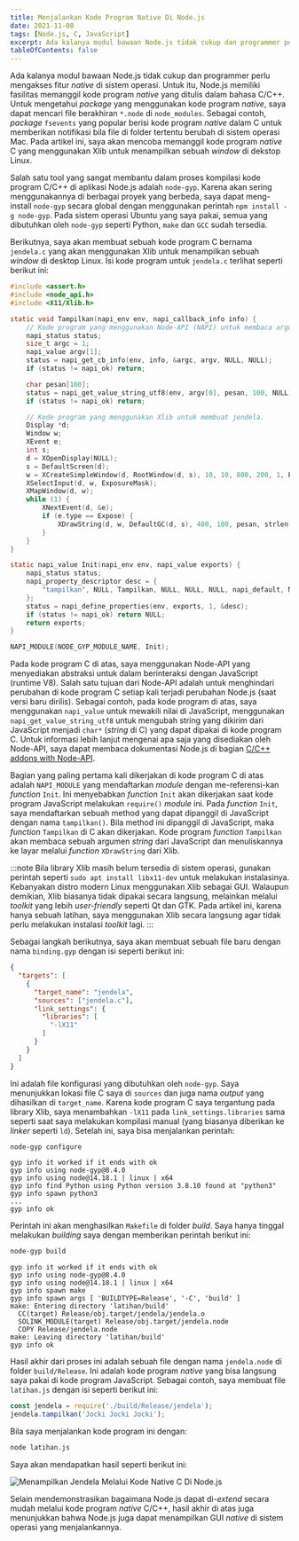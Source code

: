```yaml
---
title: Menjalankan Kode Program Native Di Node.js
date: 2021-11-08
tags: [Node.js, C, JavaScript]
excerpt: Ada kalanya modul bawaan Node.js tidak cukup dan programmer perlu mengakses fitur *native* di sistem operasi.  Untuk itu, Node.js memiliki fasilitas memanggil kode program *native* yang ditulis dalam bahasa C/C++ ...
tableOfContents: false
---
```


Ada kalanya modul bawaan Node.js tidak cukup dan programmer perlu mengakses fitur *native* di sistem operasi.  Untuk itu, Node.js memiliki fasilitas
memanggil kode program *native* yang ditulis dalam bahasa C/C++.  Untuk mengetahui *package* yang menggunakan kode program *native*, saya dapat mencari
file berakhiran `*.node` di `node_modules`.  Sebagai contoh, *package* `fsevents` yang popular berisi kode program *native* dalam C untuk memberikan
notifikasi bila file di folder tertentu berubah di sistem operasi Mac.  Pada artikel ini, saya akan mencoba memanggil kode program *native* C yang 
menggunakan Xlib untuk menampilkan sebuah *window* di dekstop Linux.

Salah satu tool yang sangat membantu dalam proses kompilasi kode program C/C++ di aplikasi Node.js adalah `node-gyp`.  Karena akan sering menggunakannya di berbagai proyek yang berbeda, saya dapat meng-install `node-gyp` secara global dengan menggunakan perintah `npm install -g node-gyp`.  Pada sistem operasi Ubuntu yang saya pakai, semua yang dibutuhkan oleh `node-gyp` seperti Python, `make` dan `GCC` sudah tersedia.

Berikutnya, saya akan membuat sebuah kode program C bernama `jendela.c` yang akan menggunakan Xlib untuk menampilkan sebuah *window* di desktop Linux.  Isi kode program untuk `jendela.c` terlihat seperti berikut ini:

```c title="jendela.c"
#include <assert.h>
#include <node_api.h>
#include <X11/Xlib.h>

static void Tampilkan(napi_env env, napi_callback_info info) {
    // Kode program yang menggunakan Node-API (NAPI) untuk membaca argumen dari JS dan sebagainya.
    napi_status status;
    size_t argc = 1;
    napi_value argv[1];
    status = napi_get_cb_info(env, info, &argc, argv, NULL, NULL);
    if (status != napi_ok) return;

    char pesan[100];
    status = napi_get_value_string_utf8(env, argv[0], pesan, 100, NULL);
    if (status != napi_ok) return;

    // Kode program yang menggunakan Xlib untuk membuat jendela.
    Display *d;
    Window w;
    XEvent e;
    int s;
    d = XOpenDisplay(NULL);
    s = DefaultScreen(d);
    w = XCreateSimpleWindow(d, RootWindow(d, s), 10, 10, 800, 200, 1, BlackPixel(d, s), WhitePixel(d, s));
    XSelectInput(d, w, ExposureMask);
    XMapWindow(d, w);
    while (1) {
        XNextEvent(d, &e);
        if (e.type == Expose) {
            XDrawString(d, w, DefaultGC(d, s), 400, 100, pesan, strlen(pesan));
        }
    }
}

static napi_value Init(napi_env env, napi_value exports) {
    napi_status status;
    napi_property_descriptor desc = {
        "tampilkan", NULL, Tampilkan, NULL, NULL, NULL, napi_default, NULL
    };
    status = napi_define_properties(env, exports, 1, &desc);
    if (status != napi_ok) return NULL;
    return exports;
}

NAPI_MODULE(NODE_GYP_MODULE_NAME, Init);
```

Pada kode program C di atas, saya menggunakan Node-API yang menyediakan abstraksi untuk dalam berinteraksi dengan JavaScript (runtime V8). 
Salah satu tujuan dari Node-API adalah untuk menghindari perubahan di kode program C setiap kali terjadi perubahan Node.js (saat versi baru dirilis).  Sebagai contoh, pada kode program di atas, saya menggunakan `napi_value` untuk mewakili nilai di JavaScript, menggunakan `napi_get_value_string_utf8` untuk mengubah string yang dikirim dari JavaScript menjadi `char*` (*string* di C) yang dapat dipakai di kode program C. Untuk informasi lebih lanjut mengenai apa saja yang disediakan oleh Node-API, saya dapat membaca dokumentasi Node.js di bagian [C/C++ addons with Node-API](https://nodejs.org/api/n-api.html).

Bagian yang paling pertama kali dikerjakan di kode program C di atas adalah `NAPI_MODULE` yang mendaftarkan *module* dengan me-referensi-kan *function* `Init`. Ini menyebabkan *function* `Init` akan dikerjakan saat kode program JavaScript melakukan `require()` *module* ini.  Pada *function* `Init`, saya mendaftarkan sebuah method yang dapat dipanggil di JavaScript dengan nama `tampilkan()`.  Bila method ini dipanggil di JavaScript, maka *function* `Tampilkan` di C akan dikerjakan. Kode program  *function* `Tampilkan` akan membaca sebuah argumen *string* dari JavaScript dan menuliskannya ke layar melalui *function* `XDrawString` dari Xlib.

:::note
Bila library Xlib masih belum tersedia di sistem operasi, gunakan perintah seperti <code>sudo apt install libx11-dev</code> untuk melakukan instalasinya.  Kebanyakan distro modern Linux menggunakan Xlib sebagai GUI.  Walaupun demikian, Xlib biasanya tidak dipakai secara langsung, melainkan melalui <em>toolkit</em> yang lebih <em>user-friendly</em> seperti Qt dan GTK.  Pada artikel ini, karena hanya sebuah latihan, saya menggunakan Xlib secara langsung agar tidak perlu melakukan instalasi <em>toolkit</em> lagi.
:::

Sebagai langkah berikutnya, saya akan membuat sebuah file baru dengan nama `binding.gyp` dengan isi seperti berikut ini:

```json title="binding.gyp"
{
  "targets": [
    {
      "target_name": "jendela",
      "sources": ["jendela.c"],
      "link_settings": {
        "libraries": [
          "-lX11"
        ]
      }
    }
  ]
}
```

Ini adalah file konfigurasi yang dibutuhkan oleh `node-gyp`.  Saya menunjukkan lokasi file C saya di `sources` dan juga nama *output* yang dihasilkan di `target_name`.  Karena kode program C saya tergantung pada library Xlib, saya menambahkan `-lX11` pada `link_settings.libraries` sama seperti saat saya melakukan kompilasi manual (yang biasanya diberikan ke *linker* seperti `ld`).  Setelah ini, saya bisa menjalankan perintah:

```bash
node-gyp configure
```

```text
gyp info it worked if it ends with ok
gyp info using node-gyp@8.4.0
gyp info using node@14.18.1 | linux | x64
gyp info find Python using Python version 3.8.10 found at "python3"
gyp info spawn python3
...
gyp info ok 
```

Perintah ini akan menghasilkan `Makefile` di folder *build*.  Saya hanya tinggal melakukan *building* saya dengan memberikan perintah berikut ini:

```bash
node-gyp build
```

```text
gyp info it worked if it ends with ok
gyp info using node-gyp@8.4.0
gyp info using node@14.18.1 | linux | x64
gyp info spawn make
gyp info spawn args [ 'BUILDTYPE=Release', '-C', 'build' ]
make: Entering directory 'latihan/build'
  CC(target) Release/obj.target/jendela/jendela.o
  SOLINK_MODULE(target) Release/obj.target/jendela.node
  COPY Release/jendela.node
make: Leaving directory 'latihan/build'
gyp info ok 
```

Hasil akhir dari proses ini adalah sebuah file dengan nama `jendela.node` di folder `build/Release`.  Ini adalah kode program *native* yang bisa langsung saya pakai di kode program JavaScript.  Sebagai contoh, saya membuat file `latihan.js` dengan isi seperti berikut ini:

```javascript title="latihan.js"
const jendela = require('./build/Release/jendela');
jendela.tampilkan('Jocki Jocki Jocki');
```

Bila saya menjalankan kode program ini dengan:

```bash
node latihan.js
```

Saya akan mendapatkan hasil seperti berikut ini:

![Menampilkan Jendela Melalui Kode Native C Di Node.js](../../../assets/gambar_20211108_001.png)

Selain mendemonstrasikan bagaimana Node.js dapat di-*extend* secara mudah melalui kode program *native* C/C++, hasil akhir di atas juga menunjukkan
bahwa Node.js juga dapat menampilkan GUI *native* di sistem operasi yang menjalankannya.